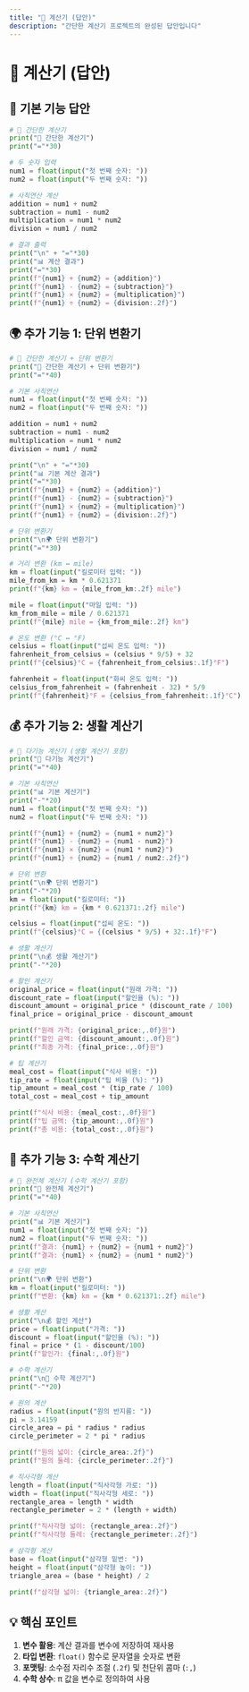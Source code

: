 ```yaml
---
title: "🧮 계산기 (답안)"
description: "간단한 계산기 프로젝트의 완성된 답안입니다"
---
```


# 🧮 계산기 (답안)

## 🚀 기본 기능 답안

```python
# 🧮 간단한 계산기
print("🧮 간단한 계산기")
print("="*30)

# 두 숫자 입력
num1 = float(input("첫 번째 숫자: "))
num2 = float(input("두 번째 숫자: "))

# 사칙연산 계산
addition = num1 + num2
subtraction = num1 - num2
multiplication = num1 * num2
division = num1 / num2

# 결과 출력
print("\n" + "="*30)
print("📊 계산 결과")
print("="*30)
print(f"{num1} + {num2} = {addition}")
print(f"{num1} - {num2} = {subtraction}")
print(f"{num1} × {num2} = {multiplication}")
print(f"{num1} ÷ {num2} = {division:.2f}")
```

## 🌍 추가 기능 1: 단위 변환기

```python
# 🧮 간단한 계산기 + 단위 변환기
print("🧮 간단한 계산기 + 단위 변환기")
print("="*40)

# 기본 사칙연산
num1 = float(input("첫 번째 숫자: "))
num2 = float(input("두 번째 숫자: "))

addition = num1 + num2
subtraction = num1 - num2
multiplication = num1 * num2
division = num1 / num2

print("\n" + "="*30)
print("📊 기본 계산 결과")
print("="*30)
print(f"{num1} + {num2} = {addition}")
print(f"{num1} - {num2} = {subtraction}")
print(f"{num1} × {num2} = {multiplication}")
print(f"{num1} ÷ {num2} = {division:.2f}")

# 단위 변환기
print("\n🌍 단위 변환기")
print("="*30)

# 거리 변환 (km ↔ mile)
km = float(input("킬로미터 입력: "))
mile_from_km = km * 0.621371
print(f"{km} km = {mile_from_km:.2f} mile")

mile = float(input("마일 입력: "))
km_from_mile = mile / 0.621371
print(f"{mile} mile = {km_from_mile:.2f} km")

# 온도 변환 (°C ↔ °F)
celsius = float(input("섭씨 온도 입력: "))
fahrenheit_from_celsius = (celsius * 9/5) + 32
print(f"{celsius}°C = {fahrenheit_from_celsius:.1f}°F")

fahrenheit = float(input("화씨 온도 입력: "))
celsius_from_fahrenheit = (fahrenheit - 32) * 5/9
print(f"{fahrenheit}°F = {celsius_from_fahrenheit:.1f}°C")
```

## 💰 추가 기능 2: 생활 계산기

```python
# 🧮 다기능 계산기 (생활 계산기 포함)
print("🧮 다기능 계산기")
print("="*40)

# 기본 사칙연산
print("📊 기본 계산기")
print("-"*20)
num1 = float(input("첫 번째 숫자: "))
num2 = float(input("두 번째 숫자: "))

print(f"{num1} + {num2} = {num1 + num2}")
print(f"{num1} - {num2} = {num1 - num2}")
print(f"{num1} × {num2} = {num1 * num2}")
print(f"{num1} ÷ {num2} = {num1 / num2:.2f}")

# 단위 변환
print("\n🌍 단위 변환기")
print("-"*20)
km = float(input("킬로미터: "))
print(f"{km} km = {km * 0.621371:.2f} mile")

celsius = float(input("섭씨 온도: "))
print(f"{celsius}°C = {(celsius * 9/5) + 32:.1f}°F")

# 생활 계산기
print("\n💰 생활 계산기")
print("-"*20)

# 할인 계산기
original_price = float(input("원래 가격: "))
discount_rate = float(input("할인율 (%): "))
discount_amount = original_price * (discount_rate / 100)
final_price = original_price - discount_amount

print(f"원래 가격: {original_price:,.0f}원")
print(f"할인 금액: {discount_amount:,.0f}원")
print(f"최종 가격: {final_price:,.0f}원")

# 팁 계산기
meal_cost = float(input("식사 비용: "))
tip_rate = float(input("팁 비율 (%): "))
tip_amount = meal_cost * (tip_rate / 100)
total_cost = meal_cost + tip_amount

print(f"식사 비용: {meal_cost:,.0f}원")
print(f"팁 금액: {tip_amount:,.0f}원")
print(f"총 비용: {total_cost:,.0f}원")
```

## 📐 추가 기능 3: 수학 계산기

```python
# 🧮 완전체 계산기 (수학 계산기 포함)
print("🧮 완전체 계산기")
print("="*40)

# 기본 사칙연산
print("📊 기본 계산기")
num1 = float(input("첫 번째 숫자: "))
num2 = float(input("두 번째 숫자: "))
print(f"결과: {num1} + {num2} = {num1 + num2}")
print(f"결과: {num1} × {num2} = {num1 * num2}")

# 단위 변환
print("\n🌍 단위 변환")
km = float(input("킬로미터: "))
print(f"변환: {km} km = {km * 0.621371:.2f} mile")

# 생활 계산
print("\n💰 할인 계산")
price = float(input("가격: "))
discount = float(input("할인율 (%): "))
final = price * (1 - discount/100)
print(f"할인가: {final:,.0f}원")

# 수학 계산기
print("\n📐 수학 계산기")
print("-"*20)

# 원의 계산
radius = float(input("원의 반지름: "))
pi = 3.14159
circle_area = pi * radius * radius
circle_perimeter = 2 * pi * radius

print(f"원의 넓이: {circle_area:.2f}")
print(f"원의 둘레: {circle_perimeter:.2f}")

# 직사각형 계산
length = float(input("직사각형 가로: "))
width = float(input("직사각형 세로: "))
rectangle_area = length * width
rectangle_perimeter = 2 * (length + width)

print(f"직사각형 넓이: {rectangle_area:.2f}")
print(f"직사각형 둘레: {rectangle_perimeter:.2f}")

# 삼각형 계산
base = float(input("삼각형 밑변: "))
height = float(input("삼각형 높이: "))
triangle_area = (base * height) / 2

print(f"삼각형 넓이: {triangle_area:.2f}")
```

## 💡 핵심 포인트

1. **변수 활용**: 계산 결과를 변수에 저장하여 재사용
2. **타입 변환**: `float()` 함수로 문자열을 숫자로 변환
3. **포맷팅**: 소수점 자리수 조절 (`.2f`) 및 천단위 콤마 (`:,`)
4. **수학 상수**: π 값을 변수로 정의하여 사용
